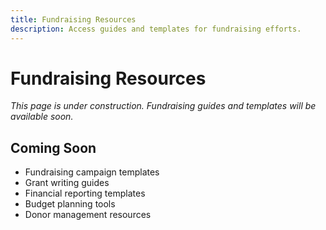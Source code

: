 ```yaml
---
title: Fundraising Resources
description: Access guides and templates for fundraising efforts.
---
```


# Fundraising Resources

*This page is under construction. Fundraising guides and templates will be available soon.*

## Coming Soon

- Fundraising campaign templates
- Grant writing guides
- Financial reporting templates
- Budget planning tools
- Donor management resources

